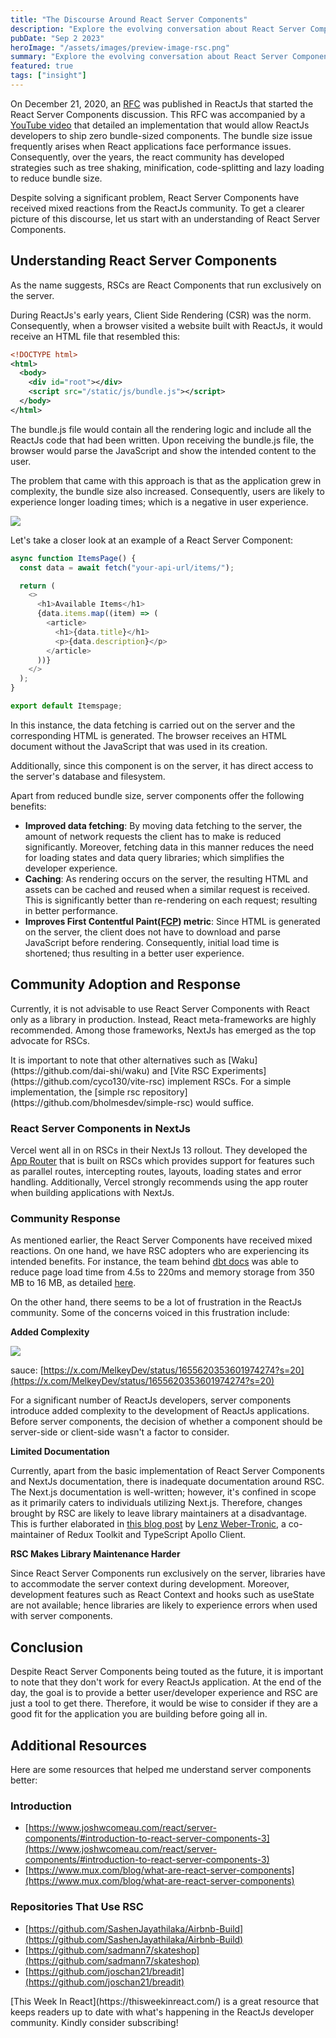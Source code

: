 ```yaml
---
title: "The Discourse Around React Server Components"
description: "Explore the evolving conversation about React Server Components"
pubDate: "Sep 2 2023"
heroImage: "/assets/images/preview-image-rsc.png"
summary: "Explore the evolving conversation about React Server Components"
featured: true
tags: ["insight"]
---
```



On December 21, 2020, an [RFC](https://github.com/reactjs/rfcs/pull/188) was published in ReactJs that started the React Server Components discussion. This RFC was accompanied by a [YouTube video](https://www.youtube.com/watch?v=TQQPAU21ZUw) that detailed an implementation that would allow ReactJs developers to ship zero bundle-sized components. The bundle size issue frequently arises when React applications face performance issues. Consequently, over the years, the react community has developed strategies such as tree shaking, minification, code-splitting and lazy loading to reduce bundle size.

Despite solving a significant problem, React Server Components have received mixed reactions from the ReactJs community. To get a clearer picture of this discourse, let us start with an understanding of React Server Components.

## Understanding React Server Components

As the name suggests, RSCs are React Components that run exclusively on the server.

During ReactJs's early years, Client Side Rendering (CSR) was the norm. Consequently, when a browser visited a website built with ReactJs, it would receive an HTML file that resembled this:

```xml
<!DOCTYPE html>
<html>
  <body>
    <div id="root"></div>
    <script src="/static/js/bundle.js"></script>
  </body>
</html>
```

The bundle.js file would contain all the rendering logic and include all the ReactJs code that had been written. Upon receiving the bundle.js file, the browser would parse the JavaScript and show the intended content to the user.

The problem that came with this approach is that as the application grew in complexity, the bundle size also increased. Consequently, users are likely to experience longer loading times; which is a negative in user experience.

![](https://cdn.hashnode.com/res/hashnode/image/upload/v1694293302575/273b0a2d-5600-45d8-a2c7-1ef51561eb60.jpeg)

Let's take a closer look at an example of a React Server Component:

```javascript
async function ItemsPage() {
  const data = await fetch("your-api-url/items/");

  return (
    <>
      <h1>Available Items</h1>
      {data.items.map((item) => (
        <article>
          <h1>{data.title}</h1>
          <p>{data.description}</p>
        </article>
      ))}
    </>
  );
}

export default Itemspage;
```

In this instance, the data fetching is carried out on the server and the corresponding HTML is generated. The browser receives an HTML document without the JavaScript that was used in its creation.

Additionally, since this component is on the server, it has direct access to the server's database and filesystem.

Apart from reduced bundle size, server components offer the following benefits:

- **Improved data fetching**: By moving data fetching to the server, the amount of network requests the client has to make is reduced significantly. Moreover, fetching data in this manner reduces the need for loading states and data query libraries; which simplifies the developer experience.
- **Caching**: As rendering occurs on the server, the resulting HTML and assets can be cached and reused when a similar request is received. This is significantly better than re-rendering on each request; resulting in better performance.
- **Improves First Contentful Paint(**[**FCP**](https://web.dev/fcp/)**) metric**: Since HTML is generated on the server, the client does not have to download and parse JavaScript before rendering. Consequently, initial load time is shortened; thus resulting in a better user experience.

## Community Adoption and Response

Currently, it is not advisable to use React Server Components with React only as a library in production. Instead, React meta-frameworks are highly recommended. Among those frameworks, NextJs has emerged as the top advocate for RSCs.

<Hint>
  It is important to note that other alternatives such as
  [Waku](https://github.com/dai-shi/waku) and [Vite RSC
  Experiments](https://github.com/cyco130/vite-rsc) implement RSCs. For a simple
  implementation, the [simple rsc
  repository](https://github.com/bholmesdev/simple-rsc) would suffice.
</Hint>

### React Server Components in NextJs

Vercel went all in on RSCs in their NextJs 13 rollout. They developed the [App Router](https://nextjs.org/docs/app) that is built on RSCs which provides support for features such as parallel routes, intercepting routes, layouts, loading states and error handling. Additionally, Vercel strongly recommends using the app router when building applications with NextJs.

### Community Response

As mentioned earlier, the React Server Components have received mixed reactions. On one hand, we have RSC adopters who are experiencing its intended benefits. For instance, the team behind [dbt docs](https://github.com/dbt-labs/dbt-docs) was able to reduce page load time from 4.5s to 220ms and memory storage from 350 MB to 16 MB, as detailed [here](https://dagster.io/blog/dbt-docs-on-react).

On the other hand, there seems to be a lot of frustration in the ReactJs community. Some of the concerns voiced in this frustration include:

**Added Complexity**

![](https://cdn.hashnode.com/res/hashnode/image/upload/v1694634293165/f30002c6-0a75-444d-9c25-daaff21b39f7.jpeg)

sauce: [https://x.com/MelkeyDev/status/1655620353601974274?s=20](https://x.com/MelkeyDev/status/1655620353601974274?s=20)

For a significant number of ReactJs developers, server components introduce added complexity to the development of ReactJs applications. Before server components, the decision of whether a component should be server-side or client-side wasn't a factor to consider.

**Limited Documentation**

Currently, apart from the basic implementation of React Server Components and NextJs documentation, there is inadequate documentation around RSC. The Next.js documentation is well-written; however, it's confined in scope as it primarily caters to individuals utilizing Next.js. Therefore, changes brought by RSC are likely to leave library maintainers at a disadvantage. This is further elaborated in [this blog post](https://phryneas.de/react-server-components-controversy) by [Lenz Weber-Tronic](https://phryneas.de/), a co-maintainer of Redux Toolkit and TypeScript Apollo Client.

**RSC Makes Library Maintenance Harder**

Since React Server Components run exclusively on the server, libraries have to accommodate the server context during development. Moreover, development features such as React Context and hooks such as useState are not available; hence libraries are likely to experience errors when used with server components.

## Conclusion

Despite React Server Components being touted as the future, it is important to note that they don't work for every ReactJs application. At the end of the day, the goal is to provide a better user/developer experience and RSC are just a tool to get there. Therefore, it would be wise to consider if they are a good fit for the application you are building before going all in.

## Additional Resources

Here are some resources that helped me understand server components better:

### Introduction

- [https://www.joshwcomeau.com/react/server-components/#introduction-to-react-server-components-3](https://www.joshwcomeau.com/react/server-components/#introduction-to-react-server-components-3)
- [https://www.mux.com/blog/what-are-react-server-components](https://www.mux.com/blog/what-are-react-server-components)

### Repositories That Use RSC

- [https://github.com/SashenJayathilaka/Airbnb-Build](https://github.com/SashenJayathilaka/Airbnb-Build)
- [https://github.com/sadmann7/skateshop](https://github.com/sadmann7/skateshop)
- [https://github.com/joschan21/breadit](https://github.com/joschan21/breadit)

<Hint>
    [This Week In React](https://thisweekinreact.com/) is a great resource that keeps readers up to date with what's happening in
      the ReactJs developer community. Kindly consider subscribing!

</Hint>
